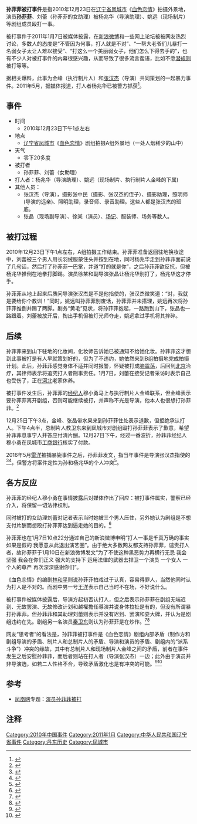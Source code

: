 {{Infobox Civil Conflict
|universalheadbgcolor=#C3DAF9
|conflict=孙菲菲被打事件
|date=2010年12月23日13时左右
|domain=[[辽宁省|辽宁省]][[凤城市|凤城市]]《血色恋情》拍摄外景地
|casus=拖欠片酬、导演和演员不和、剧组内部矛盾<ref>[相关媒体报道]</ref>
|result=网友反映热烈，多数人都支持孙菲菲，对几个大男人打女人的行径尤为唾弃。<br>孙菲菲一方表示保留法律追究的权利。<br>剧组打人一方则认为孙菲菲在炒作。其后，打人者杨兆华被警方抓获。
|combatant1='''被打者'''：[[孙菲菲|孙菲菲]]、刘蕾<br>'''倾向支持者'''：张晶、剧务“黄毛”等
|combatant2='''打人者'''：杨兆华、姚远<br>'''倾向支持者'''：金峰、张汉杰、张中民等
|person1=
|person2=
|image=
|caption=
}}
'''孙菲菲被打事件'''是指2010年12月23日在[[辽宁省|辽宁省]][[凤城市|凤城市]]《[[血色恋情|血色恋情]]》拍摄外景地，演员'''[[孙菲菲|孙菲菲]]'''、刘蕾（孙菲菲的女助理）被杨兆华（导演助理）、姚远（现场制片）等剧组成员殴打一事。

被打事件于2011年1月7日被媒体披露，在[[新浪微博|新浪微博]]和一些网上论坛被被网友热烈讨论，多数人的态度是“不管因为何事，打人就是不对”、“一帮大老爷们儿暴打一名弱女子太让人难以接受”、“打这么一个美丽弱女子，他们怎么下得去手的”，也有不少人对被打事件的内幕很感兴趣，从而导致了很多流言蜚语，比如不愿[[潜规则|潜规则]]被打等等。

据相关爆料，此事为金峰（执行制片人）和[[张汉杰|张汉杰]]（导演）共同策划的一起暴力事件。2011年5月，据媒体报道，打人者杨兆华已被警方抓获<ref>{{cite news| language =zh-hans| author =新浪娱乐| url =http://ent.sina.com.cn/v/m/2011-05-06/15343300832.shtml| title =孙菲菲“被暴力”案告捷 三大制片人发声力挺| publisher =[[新浪|新浪]]| date =2011年5月6日| accessdate =2011年7月24日| archive-date =2016年3月4日| archive-url =https://web.archive.org/web/20160304095209/http://ent.sina.com.cn/v/m/2011-05-06/15343300832.shtml| dead-url =no}}</ref>。

== 事件 ==
* 时间
** 2010年12月23日下午1点左右
* 地点
** [[辽宁省|辽宁省]][[凤城市|凤城市]]《[[血色恋情|血色恋情]]》剧组拍摄A组外景地（一处人烟稀少的山中）
* 天气
** 零下20多度
* 被打者
** 孙菲菲、刘蕾（女助理）
* 打人者：杨兆华（导演助理）、姚远（现场制片、执行制片人金峰的下属)
* 其他人员：
** 张汉杰（导演），摄影张中民（摄影、张汉杰的侄子）、摄影助理，照明师(导演的远亲)、照明助理，录音师、录音助理。这些人都是张汉杰的班底。
** 张晶（现场副导演）、徐某（演员）、[[场记|场记]]、服装师、场务等数人。

== 被打过程 ==
2010年12月23日下午1点左右，A组拍摄工作结束。孙菲菲准备返回驻地换妆途中，刘蕾被三个男人用长羽绒服蒙住头并按到在地，同时杨兆华走到孙菲菲面前说了几句话，然后打了孙菲菲一巴掌，并道“打的就是你”，之后孙菲菲欲反抗，但被杨兆华推倒在地拳打脚踢。演员徐某和副导演张晶让杨兆华别打了，杨兆华这才停手。

孙菲菲从地上起来后质问导演张汉杰是不是他指使的，张汉杰微笑道：“对，我就是要给你个教训！”同时，姚远叫孙菲菲别废话，孙菲菲并未搭理，姚远再次将孙菲菲推倒并踢了两脚。剧务“黄毛”见状，将孙菲菲抱起，一路跑到山下，张晶也一路跟着。刘蕾被放开后，掏出手机但被灯光师夺走，姚远拿过手机将其摔碎。

== 后续 ==
孙菲菲来到山下驻地的化妆间，化妆师告诉她已被通知不给她化妆。孙菲菲这才想到此事被打是有人早就策划好的，但为了不违约，她依然来到B组拍摄地完成拍摄计划。此后，孙菲菲感觉身体不适并同时报警，怀疑被打成[[脑震荡|脑震荡]]，后回到[[北京市|北京]]治疗，其律师表示将追究打人者刑事责任。1月7日，刘蕾在接受记者采访时表示自己也受伤了，正在[[河北省|河北]]老家休养。

被打事件发生后，孙菲菲的[[经纪人|经纪人]]穆小勇马上与执行制片人金峰联系，但金峰表示要孙菲菲离开剧组，否则可能继续被打，并声称不光是导演，他本人也很想打孙菲菲。<ref>{{cite news| language =zh-hans| author =武汉晚报| url =http://ent.ifeng.com/idolnews/mainland/detail_2011_01/07/4079000_0.shtml| title =《血色恋情》制片人：不光导演 我也想打孙菲菲| publisher =[[凤凰网|凤凰网]]| date =2011年1月7日| accessdate =2011年1月14日| archive-date =2013年4月7日| archive-url =https://web.archive.org/web/20130407104055/http://ent.ifeng.com/idolnews/mainland/detail_2011_01/07/4079000_0.shtml| dead-url =no}}</ref>

12月25日下午3点，金峰、张晶带水果来到孙菲菲住处表示道歉，但拒绝承认打人。下午4点半，总制片人教卫东来到凤城市对剧组殴打孙菲菲表示了歉意，希望孙菲菲息事宁人并答应付清片酬。12月27日下午，经过一番波折，孙菲菲经纪人穆小勇在凤城市[[中国工商银行|工商银行]]核实了付款。

2016年5月[[雷洋|雷洋]]被捕暴毙事件之后，孙菲菲发文，指当年事件是导演张汉杰指使的<ref>{{Cite web|title=圈内人曝孙菲菲被打经过 与导演意见不和结怨|url=http://ent.sina.com.cn/s/m/2011-01-07/06303200456.shtml|accessdate=2020-12-29|work=[[新浪网|新浪网]]|archive-date=2017-10-29|archive-url=https://web.archive.org/web/20171029162615/http://ent.sina.com.cn/s/m/2011-01-07/06303200456.shtml|dead-url=no}}</ref><ref>{{Cite web|title=孙菲菲晒朋友截图证据 证明自己曾经被打|url=https://ent.qq.com/a/20160522/018689.htm|accessdate=2020-12-29|work=[[腾讯网|腾讯网]]|archive-date=2016-05-23|archive-url=https://web.archive.org/web/20160523093525/http://ent.qq.com/a/20160522/018689.htm|dead-url=no}}</ref>，但警方将案件定性为孙和杨兆华的个人冲突<ref>{{Cite web|title=孙菲菲被打事件 剧组导演张汉杰背景简介|url=http://news.cri.cn/gb/27564/2011/01/07/1326s3116551.htm|accessdate=2020-12-29|work=[[国际在线|国际在线]]}}</ref>。

== 各方反应 ==
孙菲菲的经纪人穆小勇在事情披露后对媒体作出了回应：被打事件属实，警察已经介入，将保留一切法律权利。

同时被打的女助理刘蕾对记者表示当时她被三个男人压住，另外她认为剧组是不想支付片酬而想殴打孙菲菲达到逼走她的目的。<ref>{{cite news| language =zh-hans| author =春城晚报| url =http://ent.sina.com.cn/v/m/2011-01-07/17413201268.shtml| title =孙菲菲遭剧组暴打疑似脑震荡 助理在家休养| publisher =[[新浪|新浪]]| date =2011年1月7日| accessdate =2011年1月14日| archive-date =2017年10月30日| archive-url =https://web.archive.org/web/20171030011116/http://ent.sina.com.cn/v/m/2011-01-07/17413201268.shtml| dead-url =no}}</ref>

孙菲菲也在1月7日10点22分通过自己的新浪微博申明“打人一事是千真万确的事实 如果是假的 我愿意从此退出演艺圈”。由于绝大多数网友都支持孙菲菲，谴责打人者，故孙菲菲于1月10日在新浪微博发文“为了不使这种黑恶势力再横行无忌 我会坚强 我会在你们正义 强大的支持下 运用法律的武器去捍卫一个演员 一个女人 一个人的尊严 再次深深感谢你们”。

《血色恋情》的编剧[[林和平|林和平]]则说孙菲菲拍戏过于认真，容易得罪人，当然他同时认为打人是不对的。而剧中男一号[[王洋|王洋]]表示自己当时不在场，不好说什么。

被打事件被媒体披露后，导演方起初否认打人，但之后表示孙菲菲在剧组无端迟到、无故罢演、无故修改计划和越權擔任導演并说身体拉扯是有的，但没有所谓暴打孙菲菲。但孙菲菲和其助理刘蕾则表示并没有迟到、罢演和耍大牌，并认为是剧组违约在先。剧组另一名演员[[秦卫东|秦卫东]]则认为孙菲菲是在炒作。<ref>{{cite news | language =zh-hans | author =华商网| url =http://cd.qq.com/a/20110113/000170.htm| title =孙菲菲否认罢演耍大牌 称剧组不批假违约在先| publisher =[[腾讯|腾讯]]| date =2011年1月13日| accessdate=2011年1月14日}}</ref><ref>{{cite news | language =zh-hans | author =生活新报| url =http://www.chinadaily.com.cn/hqyl/mxneidigangtai/2011-01-12/content_1561146.html| title =剧组回应孙菲菲被打事件：身体拉扯是有的| publisher =中国日报网| date =2011年1月12日| accessdate=2011年1月14日}}</ref>

网友“思考者”的看法是，孙菲菲被打事件是《血色恋情》剧组内部矛盾（制作方和剧组导演的矛盾、制片人和总制片人的矛盾、导演和演员的矛盾、剧组内的“派系斗争”）冲突的缘故，其中有总制片人和现场制片人金峰之间的矛盾，前者在事件发生之后安慰孙菲菲，而后者则站在打人者（导演张汉杰）一边；此外由于演员并非导演选，如若二人性格不合，导致矛盾激化也是有冲突的可能。<ref>{{cite news| language =zh-hans| author =[[广州日报|广州日报]]| url =http://ent.ifeng.com/idolnews/special/sffbeida/zuixin/detail_2011_01/09/4158935_0.shtml| title =孙菲菲被打凸显娱乐圈矛盾 剧组“派系斗争”严重| publisher =[[凤凰网|凤凰网]]| date =2011年1月9日| accessdate =2011年1月14日| archive-date =2016年3月18日| archive-url =https://web.archive.org/web/20160318105029/http://ent.ifeng.com/idolnews/special/sffbeida/zuixin/detail_2011_01/09/4158935_0.shtml| dead-url =no}}</ref><ref>{{cite news| language =zh-hans| author =[[羊城晚报|羊城晚报]]| url =http://ent.ifeng.com/zz/detail_2011_01/08/4140167_0.shtml| title =孙菲菲：如果被打是假，我愿退出娱乐圈| publisher =[[凤凰网|凤凰网]]| date =2011年1月8日| accessdate =2011年1月14日| archive-date =2011年2月11日| archive-url =https://web.archive.org/web/20110211151821/http://ent.ifeng.com/zz/detail_2011_01/08/4140167_0.shtml| dead-url =no}}</ref>

== 参考 ==
* [[凤凰网|凤凰网]]专题：[http://ent.ifeng.com/idolnews/special/sffbeida/ 演员孙菲菲被打]{{Wayback|url=http://ent.ifeng.com/idolnews/special/sffbeida/ |date=20160318112728 }}

== 注释 ==
{{Reflist|2}}

[[Category:2010年中国事件|Category:2010年中国事件]]
[[Category:2011年1月|Category:2011年1月]]
[[Category:中华人民共和国辽宁省事件|Category:中华人民共和国辽宁省事件]]
[[Category:丹东历史|Category:丹东历史]]
[[Category:凤城市|Category:凤城市]]